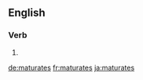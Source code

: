==English==

===Verb===
{{head|en|verb form}}

# {{en-third-person singular of|maturate}}

[[de:maturates]]
[[fr:maturates]]
[[ja:maturates]]